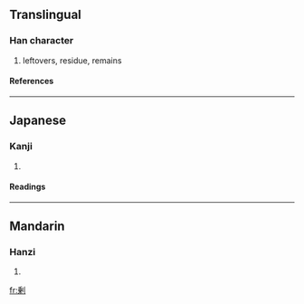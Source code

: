 {{see|剩}}

==Translingual==
===Han character===
{{Han char|rn=18|rad=刀|as=09|sn=11|four=|canj=竹廿中弓 (HTLN)|ids=⿰[[乗]][[刂]]}}
# leftovers, residue, remains
====References====
{{Han ref|kx=0142.281|dkj=02107|dj=0323.010|hdz=10350.091|uh=5270|ud=21104}}
----

==Japanese==
===Kanji===
{{ja-kanji|grade=c|rs=刀09}}
# {{defn|Japanese}} 
====Readings====
{{ja-readings|on=[[じょう]] (jō)|kun=[[あまる]] (amaru), [[あまり]] (amari), [[あまつさえ]] (amatsusae)}}
----
==Mandarin==
===Hanzi===
{{cmn-hanzi|pin=[[shèng]] ([[sheng4]])|wg=sheng<sup>4</sup>}}
# {{defn|Mandarin}}

[[fr:剰]]